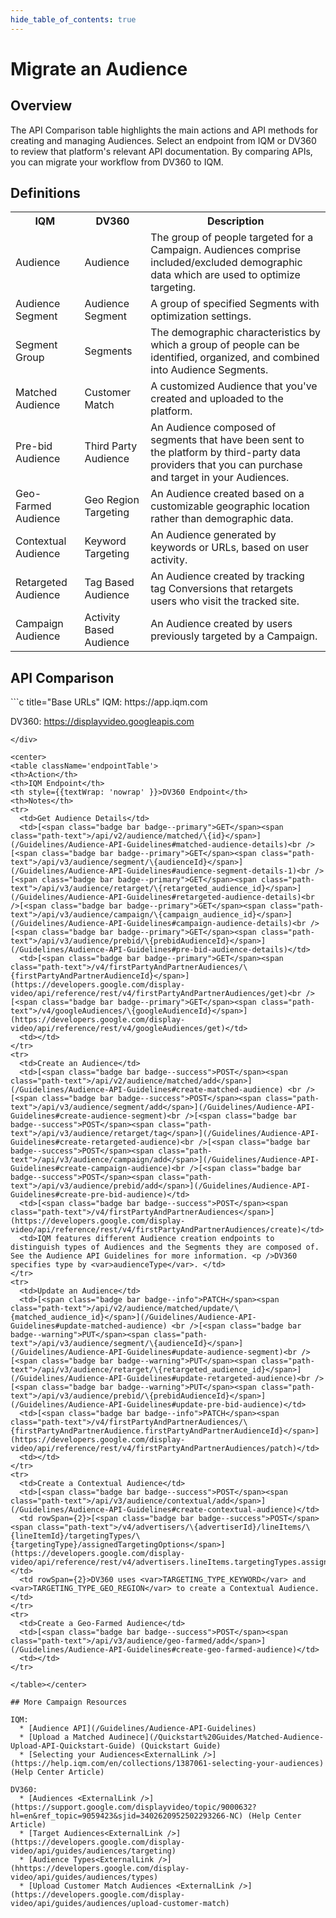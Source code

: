 ```yaml
---
hide_table_of_contents: true
---
```



# Migrate an Audience

## Overview 

The API Comparison table highlights the main actions and API methods for creating and managing Audiences. Select an endpoint from IQM or DV360 to review that platform's relevant API documentation. By comparing APIs, you can migrate your workflow from DV360 to IQM.

## Definitions

<center>
<table className='platformTable'>
<th>IQM</th>
<th>DV360</th>
<th>Description</th>
<tr>
  <td>Audience</td>
  <td>Audience</td>
  <td>The group of people targeted for a Campaign. Audiences comprise included/excluded demographic data which are used to optimize targeting.</td>
</tr>
<tr>
  <td>Audience Segment</td>
  <td>Audience Segment</td>
  <td>A group of specified Segments with optimization settings.</td>
</tr>
<tr>
  <td>Segment Group</td>
  <td>Segments</td>
  <td>The demographic characteristics by which a group of people can be identified, organized, and combined into Audience Segments.</td>
</tr>
<tr>
  <td>Matched Audience</td>
  <td>Customer Match</td>
  <td>A customized Audience that you've created and uploaded to the platform.</td>
</tr>
<tr>
  <td>Pre-bid Audience</td>
  <td>Third Party Audience</td>
  <td>An Audience composed of segments that have been sent to the platform by third-party data providers that you can purchase and target in your Audiences.</td>
</tr>
<tr>
  <td>Geo-Farmed Audience</td>
  <td>Geo Region Targeting</td>
  <td>An Audience created based on a customizable geographic location rather than demographic data.</td>
</tr>
<tr>
  <td>Contextual Audience</td>
  <td>Keyword Targeting</td>
  <td>An Audience generated by keywords or URLs, based on user activity.</td>
</tr>
<tr>
  <td>Retargeted Audience</td>
  <td>Tag Based Audience</td>
  <td>An Audience created by tracking tag Conversions that retargets users who visit the tracked site.</td>
</tr>
<tr>
  <td>Campaign Audience</td>
  <td>Activity Based Audience</td>
  <td>An Audience created by users previously targeted by a Campaign.</td>
</tr>
</table></center>

## API Comparison

<div class="smallTable">
```c title="Base URLs"
  IQM: https://app.iqm.com
  
  DV360: https://displayvideo.googleapis.com
```
</div>

<center>
<table className='endpointTable'>
<th>Action</th>
<th>IQM Endpoint</th>
<th style={{textWrap: 'nowrap' }}>DV360 Endpoint</th>
<th>Notes</th>
<tr>
  <td>Get Audience Details</td>
  <td>[<span class="badge bar badge--primary">GET</span><span class="path-text">/api/v2/audience/matched/\{id}</span>](/Guidelines/Audience-API-Guidelines#matched-audience-details)<br />[<span class="badge bar badge--primary">GET</span><span class="path-text">/api/v3/audience/segment/\{audienceId}</span>](/Guidelines/Audience-API-Guidelines#audience-segment-details-1)<br />[<span class="badge bar badge--primary">GET</span><span class="path-text">/api/v3/audience/retarget/\{retargeted_audience_id}</span>](/Guidelines/Audience-API-Guidelines#retargeted-audience-details)<br />[<span class="badge bar badge--primary">GET</span><span class="path-text">/api/v3/audience/campaign/\{campaign_audience_id}</span>](/Guidelines/Audience-API-Guidelines#campaign-audience-details)<br />[<span class="badge bar badge--primary">GET</span><span class="path-text">/api/v3/audience/prebid/\{prebidAudienceId}</span>](/Guidelines/Audience-API-Guidelines#pre-bid-audience-details)</td>
  <td>[<span class="badge bar badge--primary">GET</span><span class="path-text">/v4/firstPartyAndPartnerAudiences/\{firstPartyAndPartnerAudienceId}</span>](https://developers.google.com/display-video/api/reference/rest/v4/firstPartyAndPartnerAudiences/get)<br />[<span class="badge bar badge--primary">GET</span><span class="path-text">/v4/googleAudiences/\{googleAudienceId}</span>](https://developers.google.com/display-video/api/reference/rest/v4/googleAudiences/get)</td>
  <td></td>
</tr>
<tr>
  <td>Create an Audience</td>
  <td>[<span class="badge bar badge--success">POST</span><span class="path-text">/api/v2/audience/matched/add</span>](/Guidelines/Audience-API-Guidelines#create-matched-audience) <br />[<span class="badge bar badge--success">POST</span><span class="path-text">/api/v3/audience/segment/add</span>](/Guidelines/Audience-API-Guidelines#create-audience-segment)<br />[<span class="badge bar badge--success">POST</span><span class="path-text">/api/v3/audience/retarget/tag</span>](/Guidelines/Audience-API-Guidelines#create-retargeted-audience)<br />[<span class="badge bar badge--success">POST</span><span class="path-text">/api/v3/audience/campaign/add</span>](/Guidelines/Audience-API-Guidelines#create-campaign-audience)<br />[<span class="badge bar badge--success">POST</span><span class="path-text">/api/v3/audience/prebid/add</span>](/Guidelines/Audience-API-Guidelines#create-pre-bid-audience)</td>
  <td>[<span class="badge bar badge--success">POST</span><span class="path-text">/v4/firstPartyAndPartnerAudiences</span>](https://developers.google.com/display-video/api/reference/rest/v4/firstPartyAndPartnerAudiences/create)</td>
  <td>IQM features different Audience creation endpoints to distinguish types of Audiences and the Segments they are composed of. See the Audience API Guidelines for more information. <p />DV360 specifies type by <var>audienceType</var>. </td>
</tr>
<tr>
  <td>Update an Audience</td>
  <td>[<span class="badge bar badge--info">PATCH</span><span class="path-text">/api/v2/audience/matched/update/\{matched_audience_id}</span>](/Guidelines/Audience-API-Guidelines#update-matched-audience) <br />[<span class="badge bar badge--warning">PUT</span><span class="path-text">/api/v3/audience/segment/\{audienceId}</span>](/Guidelines/Audience-API-Guidelines#update-audience-segment)<br />[<span class="badge bar badge--warning">PUT</span><span class="path-text">/api/v3/audience/retarget/\{retargeted_audience_id}</span>](/Guidelines/Audience-API-Guidelines#update-retargeted-audience)<br />[<span class="badge bar badge--warning">PUT</span><span class="path-text">/api/v3/audience/prebid/\{prebidAudienceId}</span>](/Guidelines/Audience-API-Guidelines#update-pre-bid-audience)</td>
  <td>[<span class="badge bar badge--info">PATCH</span><span class="path-text">/v4/firstPartyAndPartnerAudiences/\{firstPartyAndPartnerAudience.firstPartyAndPartnerAudienceId}</span>](https://developers.google.com/display-video/api/reference/rest/v4/firstPartyAndPartnerAudiences/patch)</td>
  <td></td>
</tr>
<tr>
  <td>Create a Contextual Audience</td>
  <td>[<span class="badge bar badge--success">POST</span><span class="path-text">/api/v3/audience/contextual/add</span>](/Guidelines/Audience-API-Guidelines#create-contextual-audience)</td>
  <td rowSpan={2}>[<span class="badge bar badge--success">POST</span><span class="path-text">/v4/advertisers/\{advertiserId}/lineItems/\{lineItemId}/targetingTypes/\{targetingType}/assignedTargetingOptions</span>](https://developers.google.com/display-video/api/reference/rest/v4/advertisers.lineItems.targetingTypes.assignedTargetingOptions/create)</td>
  <td rowSpan={2}>DV360 uses <var>TARGETING_TYPE_KEYWORD</var> and <var>TARGETING_TYPE_GEO_REGION</var> to create a Contextual Audience.</td>
</tr>
<tr>
  <td>Create a Geo-Farmed Audience</td>
  <td>[<span class="badge bar badge--success">POST</span><span class="path-text">/api/v3/audience/geo-farmed/add</span>](/Guidelines/Audience-API-Guidelines#create-geo-farmed-audience)</td>
  <td></td>
</tr>

</table></center>

## More Campaign Resources 

IQM:
  * [Audience API](/Guidelines/Audience-API-Guidelines)
  * [Upload a Matched Audinece](/Quickstart%20Guides/Matched-Audience-Upload-API-Quickstart-Guide) (Quickstart Guide)
  * [Selecting your Audiences<ExternalLink />](https://help.iqm.com/en/collections/1387061-selecting-your-audiences) (Help Center Article)

DV360: 
  * [Audiences <ExternalLink />](https://support.google.com/displayvideo/topic/9000632?hl=en&ref_topic=9059423&sjid=3402620952502293266-NC) (Help Center Article)
  * [Target Audiences<ExternalLink />](https://developers.google.com/display-video/api/guides/audiences/targeting)
  * [Audience Types<ExternalLink />](hhttps://developers.google.com/display-video/api/guides/audiences/types)
  * [Upload Customer Match Audiences <ExternalLink />](https://developers.google.com/display-video/api/guides/audiences/upload-customer-match)